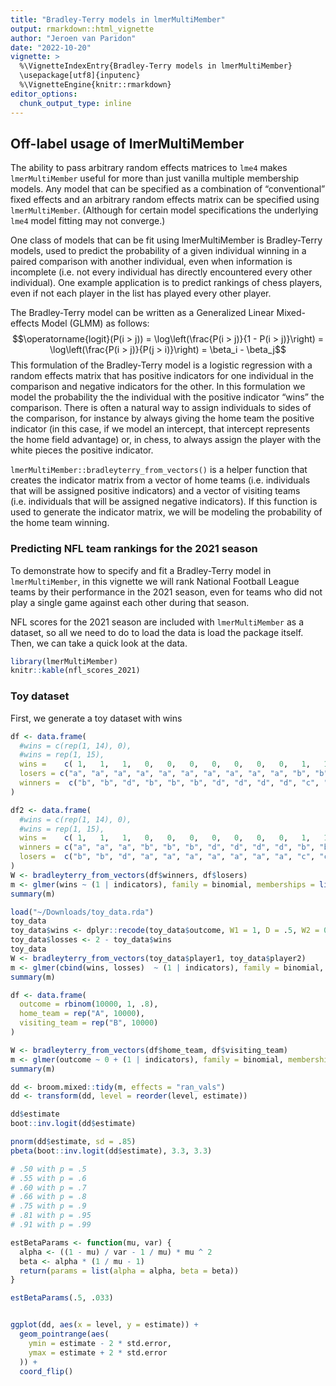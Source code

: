 ```yaml
---
title: "Bradley-Terry models in lmerMultiMember"
output: rmarkdown::html_vignette
author: "Jeroen van Paridon"
date: "2022-10-20"
vignette: >
  %\VignetteIndexEntry{Bradley-Terry models in lmerMultiMember}
  \usepackage[utf8]{inputenc}
  %\VignetteEngine{knitr::rmarkdown}
editor_options: 
  chunk_output_type: inline
---
```


## Off-label usage of lmerMultiMember

The ability to pass arbitrary random effects matrices to `lme4` makes `lmerMultiMember` useful for more than just vanilla multiple membership models. Any model that can be specified as a combination of "conventional" fixed effects and an arbitrary random effects matrix can be specified using `lmerMultiMember`. (Although for certain model specifications the underlying `lme4` model fitting may not converge.)

One class of models that can be fit using lmerMultiMember is Bradley-Terry models, used to predict the probability of a given individual winning in a paired comparison with another individual, even when information is incomplete (i.e. not every individual has directly encountered every other individual). One example application is to predict rankings of chess players, even if not each player in the list has played every other player.

The Bradley-Terry model can be written as a Generalized Linear Mixed-effects Model (GLMM) as follows:
$$\operatorname{logit}(P(i > j)) = \log\left(\frac{P(i > j)}{1 - P(i > j)}\right) = \log\left(\frac{P(i > j)}{P(j > i)}\right) = \beta_i - \beta_j$$
This formulation of the Bradley-Terry model is a logistic regression with a random effects matrix that has positive indicators for one individual in the comparison and negative indicators for the other. In this formulation we model the probability the the individual with the positive indicator "wins" the comparison. There is often a natural way to assign individuals to sides of the comparison, for instance by always giving the home team the positive indicator (in this case, if we model an intercept, that intercept represents the home field advantage) or, in chess, to always assign the player with the white pieces the positive indicator.

`lmerMultiMember::bradleyterry_from_vectors()` is a helper function that creates the indicator matrix from a vector of home teams (i.e. individuals that will be assigned positive indicators) and a vector of visiting teams (i.e. individuals that will be assigned negative indicators). If this function is used to generate the indicator matrix, we will be modeling the probability of the home team winning.

### Predicting NFL team rankings for the 2021 season

To demonstrate how to specify and fit a Bradley-Terry model in `lmerMultiMember`, in this vignette we will rank National Football League teams by their performance in the 2021 season, even for teams who did not play a single game against each other during that season.

NFL scores for the 2021 season are included with `lmerMultiMember` as a dataset, so all we need to do to load the data is load the package itself. Then, we can take a quick look at the data.

```r
library(lmerMultiMember)
knitr::kable(nfl_scores_2021)
```

### Toy dataset

First, we generate a toy dataset with wins

```r

df <- data.frame(
  #wins = c(rep(1, 14), 0),
  #wins = rep(1, 15),
  wins =    c( 1,   1,   1,   0,   0,   0,   0,   0,   0,   0,   1,   1,   1,   1,   1,   0,   0,   0,   1,   0,   0,   0),
  losers = c("a", "a", "a", "a", "a", "a", "a", "a", "a", "a", "b", "b", "b", "b", "b", "b", "b", "b", "c", "c", "c", "c"),
  winners =  c("b", "b", "d", "b", "b", "b", "d", "d", "d", "d", "c", "c", "c", "c", "c", "c", "c", "c", "d", "d", "d", "d")
)

df2 <- data.frame(
  #wins = c(rep(1, 14), 0),
  #wins = rep(1, 15),
  wins =    c( 1,   1,   1,   0,   0,   0,   0,   0,   0,   0,   1,   1,   1,   1,   1,   0,   0,   0,   1,   0,   0,   0),
  winners = c("a", "a", "a", "b", "b", "b", "d", "d", "d", "d", "b", "b", "b", "b", "b", "c", "c", "c", "c", "d", "d", "d"),
  losers =  c("b", "b", "d", "a", "a", "a", "a", "a", "a", "a", "c", "c", "c", "c", "c", "b", "b", "b", "d", "c", "c", "c")
)
W <- bradleyterry_from_vectors(df$winners, df$losers)
m <- glmer(wins ~ (1 | indicators), family = binomial, memberships = list(indicators = W), data = df)
summary(m)

```


```r

load("~/Downloads/toy_data.rda")
toy_data
toy_data$wins <- dplyr::recode(toy_data$outcome, W1 = 1, D = .5, W2 = 0) * 2
toy_data$losses <- 2 - toy_data$wins
toy_data
W <- bradleyterry_from_vectors(toy_data$player1, toy_data$player2)
m <- glmer(cbind(wins, losses)  ~ (1 | indicators), family = binomial, memberships = list(indicators = W), data = toy_data)
summary(m)

```


```r
df <- data.frame(
  outcome = rbinom(10000, 1, .8),
  home_team = rep("A", 10000),
  visiting_team = rep("B", 10000)
)

W <- bradleyterry_from_vectors(df$home_team, df$visiting_team)
m <- glmer(outcome ~ 0 + (1 | indicators), family = binomial, memberships = list(indicators = W), data = df)
summary(m)

dd <- broom.mixed::tidy(m, effects = "ran_vals")
dd <- transform(dd, level = reorder(level, estimate))

dd$estimate
boot::inv.logit(dd$estimate)

pnorm(dd$estimate, sd = .85)
pbeta(boot::inv.logit(dd$estimate), 3.3, 3.3)

# .50 with p = .5
# .55 with p = .6
# .60 with p = .7
# .66 with p = .8
# .75 with p = .9
# .81 with p = .95
# .91 with p = .99

estBetaParams <- function(mu, var) {
  alpha <- ((1 - mu) / var - 1 / mu) * mu ^ 2
  beta <- alpha * (1 / mu - 1)
  return(params = list(alpha = alpha, beta = beta))
}

estBetaParams(.5, .033)


ggplot(dd, aes(x = level, y = estimate)) +
  geom_pointrange(aes(
    ymin = estimate - 2 * std.error,
    ymax = estimate + 2 * std.error
  )) +
  coord_flip()
```
